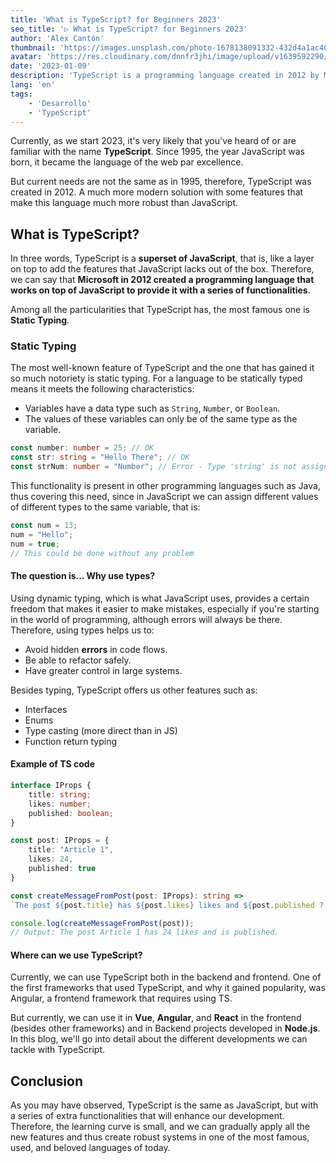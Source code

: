 ```yaml
---
title: 'What is TypeScript? for Beginners 2023'
seo_title: '▷ What is TypeScript? for Beginners 2023'
author: 'Alex Cantón'
thumbnail: 'https://images.unsplash.com/photo-1678138091332-432d4a1ac407?q=80&w=3270&auto=format&fit=crop&ixlib=rb-4.1.0&ixid=M3wxMjA3fDB8MHxwaG90by1wYWdlfHx8fGVufDB8fHx8fA%3D%3D'
avatar: 'https://res.cloudinary.com/dnnfr3jhi/image/upload/v1639592290/Blog/alex_r0u07u.jpeg'
date: '2023-01-09'
description: 'TypeScript is a programming language created in 2012 by Microsoft, very powerful that adds functionality to JavaScript, making developments more secure and robust.'
lang: 'en'
tags:
    - 'Desarrollo'
    - 'TypeScript'
---
```


Currently, as we start 2023, it's very likely that you've heard of or are familiar with the name **TypeScript**. Since 1995, the year JavaScript was born, it became the language of the web par excellence.

But current needs are not the same as in 1995, therefore, TypeScript was created in 2012. A much more modern solution with some features that make this language much more robust than JavaScript.

## What is TypeScript?

In three words, TypeScript is a **superset of JavaScript**, that is, like a layer on top to add the features that JavaScript lacks out of the box. Therefore, we can say that **Microsoft in 2012 created a programming language that works on top of JavaScript to provide it with a series of functionalities**.

Among all the particularities that TypeScript has, the most famous one is **Static Typing**.

### Static Typing

The most well-known feature of TypeScript and the one that has gained it so much notoriety is static typing. For a language to be statically typed means it meets the following characteristics:

- Variables have a data type such as `String`, `Number`, or `Boolean`.
- The values of these variables can only be of the same type as the variable.

```ts
const number: number = 25; // OK
const str: string = "Hello There"; // OK
const strNum: number = "Number"; // Error - Type 'string' is not assignable to type 'number'.
```

This functionality is present in other programming languages such as Java, thus covering this need, since in JavaScript we can assign different values of different types to the same variable, that is:

```js
const num = 13;
num = "Hello";
num = true;
// This could be done without any problem
```

#### The question is... Why use types?

Using dynamic typing, which is what JavaScript uses, provides a certain freedom that makes it easier to make mistakes, especially if you're starting in the world of programming, although errors will always be there. Therefore, using types helps us to:

- Avoid hidden **errors** in code flows.
- Be able to refactor safely.
- Have greater control in large systems.

Besides typing, TypeScript offers us other features such as:

- Interfaces
- Enums
- Type casting (more direct than in JS)
- Function return typing

#### Example of TS code

```ts
interface IProps {
    title: string;
    likes: number;
    published: boolean;
}

const post: IProps = {
    title: "Article 1",
    likes: 24,
    published: true
}

const createMessageFromPost(post: IProps): string => 
`The post ${post.title} has ${post.likes} likes and ${post.published ? 'is published' : 'is not published'}.`

console.log(createMessageFromPost(post));
// Output: The post Article 1 has 24 likes and is published.
```

#### Where can we use TypeScript?

Currently, we can use TypeScript both in the backend and frontend. One of the first frameworks that used TypeScript, and why it gained popularity, was Angular, a frontend framework that requires using TS.

But currently, we can use it in **Vue**, **Angular**, and **React** in the frontend (besides other frameworks) and in Backend projects developed in **Node.js**. In this blog, we'll go into detail about the different developments we can tackle with TypeScript.

## Conclusion

As you may have observed, TypeScript is the same as JavaScript, but with a series of extra functionalities that will enhance our development. Therefore, the learning curve is small, and we can gradually apply all the new features and thus create robust systems in one of the most famous, used, and beloved languages of today. 